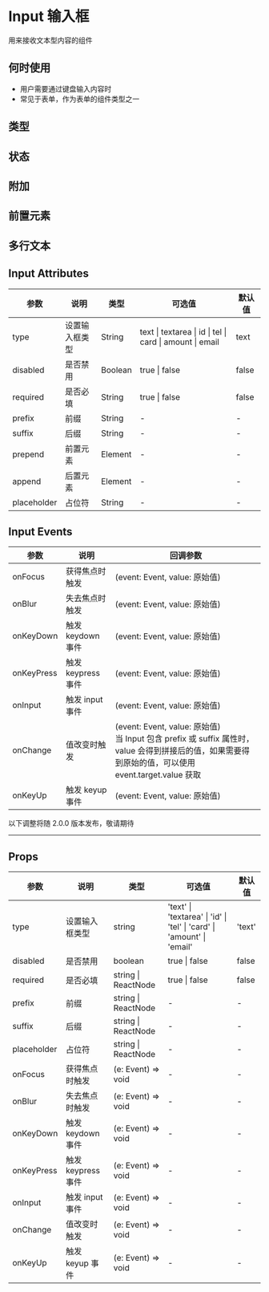 # Input 输入框

用来接收文本型内容的组件

## 何时使用

- 用户需要通过键盘输入内容时
- 常见于表单，作为表单的组件类型之一

## 类型


<DemoType />

## 状态


<DemoState />

## 附加


<DemoOther />

## 前置元素


<DemoPosition />

## 多行文本


<DemoTextarea />

## Input Attributes

| 参数        | 说明           | 类型    | 可选值                                                   | 默认值 |
| ----------- | -------------- | ------- | -------------------------------------------------------- | ------ |
| type        | 设置输入框类型 | String  | text \| textarea \| id \| tel \| card \| amount \| email | text   |
| disabled    | 是否禁用       | Boolean | true \| false                                            | false  |
| required    | 是否必填       | String  | true \| false                                            | false  |
| prefix      | 前缀           | String  | -                                                        | -      |
| suffix      | 后缀           | String  | -                                                        | -      |
| prepend     | 前置元素       | Element | -                                                        | -      |
| append      | 后置元素       | Element | -                                                        | -      |
| placeholder | 占位符         | String  | -                                                        | -      |

## Input Events

| 参数       | 说明               | 回调参数                                                                                                                                                 |
| ---------- | ------------------ | -------------------------------------------------------------------------------------------------------------------------------------------------------- |
| onFocus    | 获得焦点时触发     | (event: Event, value: 原始值)                                                                                                                            |
| onBlur     | 失去焦点时触发     | (event: Event, value: 原始值)                                                                                                                            |
| onKeyDown  | 触发 keydown 事件  | (event: Event, value: 原始值)                                                                                                                            |
| onKeyPress | 触发 keypress 事件 | (event: Event, value: 原始值)                                                                                                                            |
| onInput    | 触发 input 事件    | (event: Event, value: 原始值)                                                                                                                            |
| onChange   | 值改变时触发       | (event: Event, value: 原始值)<br/> 当 Input 包含 prefix 或 suffix 属性时，value 会得到拼接后的值，如果需要得到原始的值，可以使用 event.target.value 获取 |
| onKeyUp    | 触发 keyup 事件    | (event: Event, value: 原始值)                                                                                                                            |

<div style={{ position: 'relative' }}>
  <span
    style={{
      position: 'absolute',
      background: '#fff',
      left: '50%',
      transform: ' translate(-50%,-50%)',
      fontSize: '18px',
      padding: 5,
      color: '#f63'
    }}
  >
    以下调整将随 2.0.0 版本发布，敬请期待
  </span>
  <hr style={{ marginTop: 50, marginBottom: 20, border: '0.5px dashed #c8c8c8' }} />
</div>

## Props

| 参数        | 说明               | 类型                | 可选值                                                                 | 默认值 |
| ----------- | ------------------ | ------------------- | ---------------------------------------------------------------------- | ------ |
| type        | 设置输入框类型     | string              | 'text' \| 'textarea' \| 'id' \| 'tel' \| 'card' \| 'amount' \| 'email' | 'text' |
| disabled    | 是否禁用           | boolean             | true \| false                                                          | false  |
| required    | 是否必填           | string \| ReactNode | true \| false                                                          | false  |
| prefix      | 前缀               | string \| ReactNode | -                                                                      | -      |
| suffix      | 后缀               | string \| ReactNode | -                                                                      | -      |
| placeholder | 占位符             | string \| ReactNode | -                                                                      | -      |
| onFocus     | 获得焦点时触发     | (e: Event) => void  | -                                                                      | -      |
| onBlur      | 失去焦点时触发     | (e: Event) => void  | -                                                                      | -      |
| onKeyDown   | 触发 keydown 事件  | (e: Event) => void  | -                                                                      | -      |
| onKeyPress  | 触发 keypress 事件 | (e: Event) => void  | -                                                                      | -      |
| onInput     | 触发 input 事件    | (e: Event) => void  | -                                                                      | -      |
| onChange    | 值改变时触发       | (e: Event) => void  | -                                                                      | -      |
| onKeyUp     | 触发 keyup 事件    | (e: Event) => void  | -                                                                      | -      |
